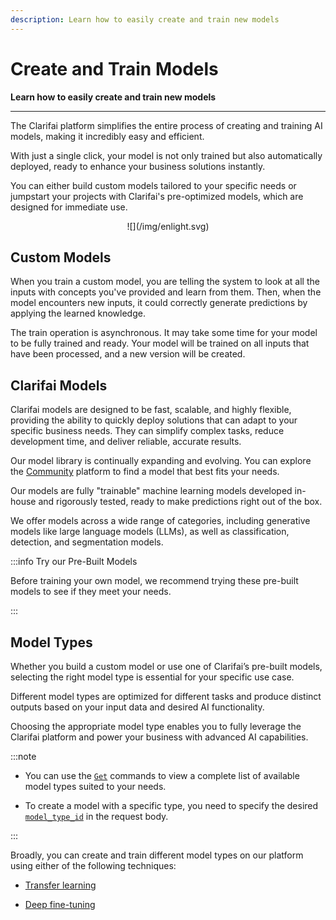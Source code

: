 ```yaml
---
description: Learn how to easily create and train new models
---
```


# Create and Train Models

**Learn how to easily create and train new models**
<hr />


The Clarifai platform simplifies the entire process of creating and training AI models, making it incredibly easy and efficient. 

With just a single click, your model is not only trained but also automatically deployed, ready to enhance your business solutions instantly.

You can either build custom models tailored to your specific needs or jumpstart your projects with Clarifai's pre-optimized models, which are designed for immediate use.

<center>
  ![](/img/enlight.svg)
</center>

## Custom Models

When you train a custom model, you are telling the system to look at all the inputs with concepts you've provided and learn from them. Then, when the model encounters new inputs, it could correctly generate predictions by applying the learned knowledge.

The train operation is asynchronous. It may take some time for your model to be fully trained and ready. Your model will be trained on all inputs that have been processed, and a new version will be created. 

## Clarifai Models


Clarifai models are designed to be fast, scalable, and highly flexible, providing the ability to quickly deploy solutions that can adapt to your specific business needs. They can simplify complex tasks, reduce development time, and deliver reliable, accurate results.

Our model library is continually expanding and evolving. You can explore the [Community](https://clarifai.com/explore) platform to find a model that best fits your needs.

Our models are fully "trainable" machine learning models developed in-house and rigorously tested, ready to make predictions right out of the box. 

We offer models across a wide range of categories, including generative models like large language models (LLMs), as well as classification, detection, and segmentation models.

:::info Try our Pre-Built Models

Before training your own model, we recommend trying these pre-built models to see if they meet your needs.

:::

## Model Types

Whether you build a custom model or use one of Clarifai’s pre-built models, selecting the right model type is essential for your specific use case.

Different model types are optimized for different tasks and produce distinct outputs based on your input data and desired AI functionality.

Choosing the appropriate model type enables you to fully leverage the Clarifai platform and power your business with advanced AI capabilities.

:::note

- You can use the [`Get`](https://docs.clarifai.com/api-guide/model/create-get-update-and-delete#get) commands to view a complete list of available model types suited to your needs.

- To create a model with a specific type, you need to specify the desired [`model_type_id`](https://docs.clarifai.com/create-manage/models/deep-fine-tuning/visual-classifier#step-3-model-creation) in the request body.

:::

Broadly, you can create and train different model types on our platform using either of the following techniques:

- [Transfer learning](transfer-learning/)

- [Deep fine-tuning](deep-fine-tuning/)



<DocCardList items={useCurrentSidebarCategory().items}/>

